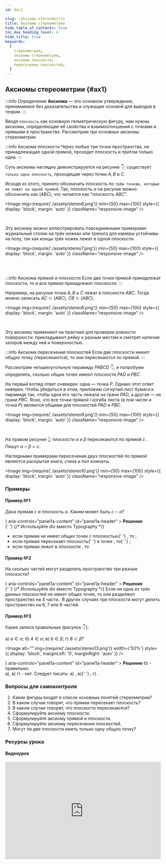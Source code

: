 ```yaml
---
id: doc1

slug: /aksiomy-stereometrii
title: Аксиомы стереометрии
hide_table_of_contents: true
toc_max_heading_level: 4
hide_title: true
keywords:
  [
    стереометрия,
    аксиомы стереометрии,
    аксиома плоскости,
    пересечение плоскостей,
  ]
---
```



## Аксиомы стереометрии {#ax1}

:::info Определение
**Аксиома** — это основное утверждение, принимаемое без доказательства и служащее основой для выводов в теории.
:::

Вводя `плоскость` как основную геометрическую фигуру, нам нужны аксиомы, определяющие её свойства и взаимоотношения с точками и прямыми в пространстве. Рассмотрим три основных аксиомы стереометрии.

:::info Аксиома плоскости
Через любые три точки пространства, не принадлежащие одной прямой, проходит плоскость и притом только одна.
:::

Суть аксиомы наглядно демонстрируется на рисунке 👇: существует `только одна плоскость`, проходящая через точки $A, B$ и $C.$

Исходя из этого, принято обозначать плоскость по `трём точкам, которые не лежат на одной прямой`. Так, плоскость $\alpha$ на рисунке можно обозначить как $(ABC)$, что читается как "плоскость $ABC$".

<Image
  img={require('./assets/stereo6.png')}
  min={50}
  max={100}
  style={{ display: 'block', margin: 'auto' }}
  className="responsive-image"
/>

<br />

Эту аксиому можно иллюстрировать повседневными примерами: журнальный столик на трёх ножках или тренога для камеры устойчивы на полу, так как концы трёх ножек лежат в одной плоскости.

<Image
  img={require('./assets/stereo7.png')}
  min={50}
  max={100}
  style={{ display: 'block', margin: 'auto' }}
  className="responsive-image"
/>

<br />
<br />

:::info Аксиома прямой и плоскости
Если две точки прямой принадлежат плоскости, то и вся прямая принадлежит плоскости.
:::

Например, на рисунке точки $A,B$ и $C$ лежат в плоскости $ABC$. Тогда можно записать $AC\subset (ABC)$, $CB\subset (ABC)$.

<Image
  img={require('./assets/stereo8.png')}
  min={50}
  max={100}
  style={{ display: 'block', margin: 'auto' }}
  className="responsive-image"
/>

<br />

Эту аксиому применяют на практике для проверки ровности поверхности: прикладывают рейку к разным местам и смотрят наличие зазоров между ней и поверхностью.

:::info Аксиома пересечения плоскостей
Если две плоскости имеют общую точку (пересекаются), то они пересекаются по прямой.
:::

Рассмотрим четырехугольную пирамиду $PABCD$ 👇, и попробуем определить, сколько общих точек имеют плоскости $PAD$ и $PBC$.

На первый взгляд ответ очевиден: одна — точка $P$. Однако этот ответ неверен. Чтобы убедиться в этом, приложим согнутый лист бумаги к пирамиде так, чтобы одна его часть лежала на грани $PAD$, а другая — на грани $PBC$. Ясно, что все точки прямой $l$ изгиба листа (в том числе и точка $P$) являются общими для плоскостей $PAD$ и $PBC$.

<Image
  img={require('./assets/stereo9.png')}
  min={50}
  max={100}
  style={{ display: 'block', margin: 'auto' }}
  className="responsive-image"
/>

<br />

На правом рисунке 👆 плоскости $\alpha$ и $\beta$ пересекаются по прямой $c$ . Пишут $\alpha \cap \beta =c$.

Наглядными примерами пересечения двух плоскостей по прямой являются раскрытая книга, стена и пол комнаты.

<Image
  img={require('./assets/stereo10.png')}
  min={50}
  max={100}
  style={{ display: 'block', margin: 'auto' }}
  className="responsive-image"
/>

### Примеры

#### Пример №1

Дана прямая $c$ и плоскость $\alpha$. Каким может быть $c \cap \alpha$?

<Accordion>
  <AccordionSummary
    expandIcon={<ExpandMoreIcon />}
    aria-controls="panel1a-content"
    id="panel1a-header"
  >
    <Typography>
      <b>Решение</b>
    </Typography>
  </AccordionSummary>
  <AccordionDetails>
    <div>
      {' '}
      {/* Используйте div вместо Typography */}
      <ul>
        <li>
          если прямая <TeX math="c" /> не имеет общих точек с плоскостью{' '}
          <TeX math="\alpha" /> , то <TeX math="c \cap \alpha =\emptyset" />;
        </li>
        <li>
          если прямая <TeX math="c" /> пересекает плоскость{' '}
          <TeX math="\alpha" /> в точке <TeX math="A" />, то{' '}
          <TeX math="c \cap \alpha =A" />;
        </li>
        <li>
          если прямая <TeX math="c" /> лежит в плоскости <TeX math="\alpha" />,
          то <TeX math="c \cap \alpha =c" />
        </li>
      </ul>
    </div>
  </AccordionDetails>
</Accordion>

#### Пример №2

На сколько частей могут разделить пространство три разные плоскости?

<Accordion>
  <AccordionSummary
    expandIcon={<ExpandMoreIcon />}
    aria-controls="panel1a-content"
    id="panel1a-header"
  >
    <Typography>
      <b>Решение</b>
    </Typography>
  </AccordionSummary>
  <AccordionDetails>
    <div>
      {' '}
      {/* Используйте div вместо Typography */}
      Если ни одна из трёх данных плоскостей не имеет общих точек, то они
      разделяют пространство на 4 части.
      <Image
        alt=""
        img={require('./assets/stereo11.png')}
        width={'50%'}
        style={{ display: 'block', marginLeft: '0', marginRight: 'auto' }}
      />
      В других случаях три плоскости могут делить пространство на 6, 7 или 8
      частей.
      <Image
        alt=""
        img={require('./assets/stereo12.png')}
        width={'70%'}
        style={{ display: 'block', marginLeft: '0', marginRight: 'auto' }}
      />
    </div>
  </AccordionDetails>
</Accordion>

#### Пример №3

Какие записи правильные (рисунок 👇):

а) $a \in \alpha$; б) $A \in \alpha$; в) $b \in \beta$; г) $B \subset \beta$?

<Image
  alt=""
  img={require('./assets/stereo13.png')}
  width={'50%'}
  style={{ display: 'block', marginLeft: '0', marginRight: 'auto' }}
/>

<Accordion>
  <AccordionSummary
    expandIcon={<ExpandMoreIcon />}
    aria-controls="panel1a-content"
    id="panel1a-header"
  >
    <Typography>
      <b>Решение</b>
    </Typography>
  </AccordionSummary>
  <AccordionDetails>
    <Typography>
      б) - правильно;
      <br />
      а), в) г) - нет. Следует писать: а) <TeX math="a\subset \alpha" />, в){' '}
      <TeX math="b \subset \beta" />; г) <TeX math="B\in \beta" />.
    </Typography>
  </AccordionDetails>
</Accordion>

### Вопросы для самоконтроля

1. Какие фигуры входят в список основных понятий стереометрии?
2. В каком случае говорят, что прямая пересекает плоскость?
3. В каком случае говорят, что плоскости пересекаются?
4. Сформулируйте аксиому плоскости.
5. Сформулируйте аксиому прямой и плоскости.
6. Сформулируйте аксиому пересечения плоскостей.
7. Могут ли две плоскости иметь только одну общую точку?

### Ресурсы урока

#### Видеоурок

<iframe
  width="100%"
  height="315"
  src="https://www.youtube.com/embed/MVmrhNp7A70"
  title="YouTube video player"
  frameBorder="0"
  allow="accelerometer; autoplay; clipboard-write; encrypted-media; gyroscope; picture-in-picture; web-share"
  allowFullScreen
></iframe>
